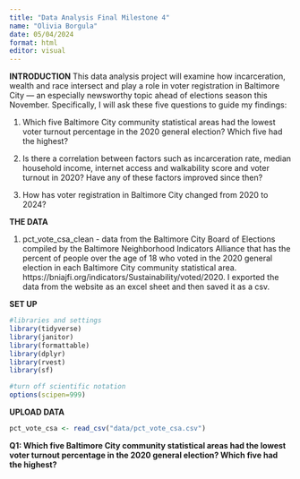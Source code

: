 ```yaml
---
title: "Data Analysis Final Milestone 4"
name: "Olivia Borgula"
date: 05/04/2024
format: html
editor: visual
---
```


**INTRODUCTION** This data analysis project will examine how incarceration, wealth and race intersect and play a role in voter registration in Baltimore City — an especially newsworthy topic ahead of elections season this November. Specifically, I will ask these five questions to guide my findings:

1. Which five Baltimore City community statistical areas had the lowest voter turnout percentage in the 2020 general election? Which five had the highest?

2. Is there a correlation between factors such as incarceration rate, median household income, internet access and walkability score and voter turnout in 2020? Have any of these factors improved since then? 

3. How has voter registration in Baltimore City changed from 2020 to 2024? 

**THE DATA**

1. pct_vote_csa_clean - data from the Baltimore City Board of Elections compiled by the Baltimore Neighborhood Indicators Alliance that has the percent of people over the age of 18 who voted in the 2020 general election in each Baltimore City community statistical area. https://bniajfi.org/indicators/Sustainability/voted/2020. I exported the data from the website as an excel sheet and then saved it as a csv. 

**SET UP**
```r
#libraries and settings
library(tidyverse)
library(janitor)
library(formattable)
library(dplyr)
library(rvest)
library(sf)

#turn off scientific notation
options(scipen=999)
```

**UPLOAD DATA**

```r
pct_vote_csa <- read_csv("data/pct_vote_csa.csv")
``` 


**Q1: Which five Baltimore City community statistical areas had the lowest voter turnout percentage in the 2020 general election? Which five had the highest?**
